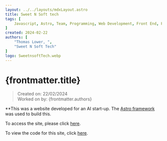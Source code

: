 ```yaml
---
layout: ../../layouts/mdxLayout.astro
title: Sweet N Soft tech
tags: [
    Javascript, Astro, Team, Programming, Web Development, Front End, Professional Project
]
created: 2024-02-22
authors: [
    "Thomas Lower, ",
    "Sweet N Soft Tech"
]
logo: SweetnsoftTech.webp
---
```



# {frontmatter.title}
>Created on: 22/02/2024<br/>
>Worked on by: {frontmatter.authors}

**This was a website developed for an AI start-up. The [Astro framework](https://astro.build/) was used to build this.

To access the site, please click [here](https://sweetnsoftech.com/).

To view the code for this site, click [here](https://github.com/supersliser/SweetNSoftech).